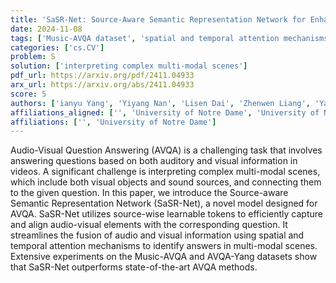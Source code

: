 ```yaml
---
title: 'SaSR-Net: Source-Aware Semantic Representation Network for Enhancing Audio-Visual Question Answering'
date: 2024-11-08
tags: ['Music-AVQA dataset', 'spatial and temporal attention mechanisms', 'Audio-Visual Question Answering', 'source-wise learnable tokens', 'fusion of audio and visual information', 'multi-modal scenes', 'AVQA-Yang dataset']
categories: ['cs.CV']
problem: S
solution: ['interpreting complex multi-modal scenes']
pdf_url: https://arxiv.org/pdf/2411.04933
arx_url: https://arxiv.org/abs/2411.04933
score: 5
authors: ['ianyu Yang', 'Yiyang Nan', 'Lisen Dai', 'Zhenwen Liang', 'Yapeng Tian', 'Xiangliang Zhang', 'Tianyu Yang', 'Ianyu Yang']
affiliations_aligned: ['', 'University of Notre Dame', 'University of Notre Dame', 'University of Notre Dame', 'University of Notre Dame', 'University of Notre Dame', 'University of Notre Dame', 'University of Notre Dame']
affiliations: ['', 'University of Notre Dame']
---
```



Audio-Visual Question Answering (AVQA) is a challenging task that involves answering questions based on both auditory and visual information in videos. A significant challenge is interpreting complex multi-modal scenes, which include both visual objects and sound sources, and connecting them to the given question. In this paper, we introduce the Source-aware Semantic Representation Network (SaSR-Net), a novel model designed for AVQA. SaSR-Net utilizes source-wise learnable tokens to efficiently capture and align audio-visual elements with the corresponding question. It streamlines the fusion of audio and visual information using spatial and temporal attention mechanisms to identify answers in multi-modal scenes. Extensive experiments on the Music-AVQA and AVQA-Yang datasets show that SaSR-Net outperforms state-of-the-art AVQA methods.